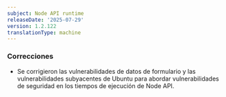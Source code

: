 ```yaml
---
subject: Node API runtime
releaseDate: '2025-07-29'
version: 1.2.122
translationType: machine
---
```


### Correcciones

* Se corrigieron las vulnerabilidades de datos de formulario y las vulnerabilidades subyacentes de Ubuntu para abordar vulnerabilidades de seguridad en los tiempos de ejecución de Node API.
